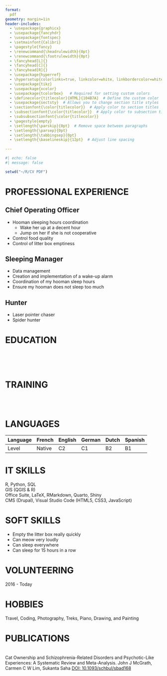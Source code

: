 ---
format:
  pdf
geometry: margin=1in
header-includes:
  - \usepackage{graphicx}
  - \usepackage{fancyhdr}
  - \usepackage{fontspec}
  - \setmainfont{Calibri}
  - \pagestyle{fancy}
  - \renewcommand{\headrulewidth}{0pt}
  - \renewcommand{\footrulewidth}{0pt}
  - \fancyhead[L]{}
  - \fancyhead[C]{}
  - \fancyhead[R]{}
  - \usepackage{hyperref}
  - \hypersetup{colorlinks=true, linkcolor=white, linkbordercolor=white}
  - \usepackage{tikz} 
  - \usepackage{xcolor}
  - \usepackage{tcolorbox}   # Required for setting custom colors
  - \definecolor{titlecolor}{HTML}{104B7A}  # Define the custom color
  - \usepackage{sectsty}  # Allows you to change section title styles
  - \sectionfont{\color{titlecolor}}  # Apply color to section titles
  - \subsectionfont{\color{titlecolor}}  # Apply color to subsection titles
  - \subsubsectionfont{\color{titlecolor}}
  - \pagestyle{empty}
  - \setlength{\parskip}{0pt}  # Remove space between paragraphs
  - \setlength{\parsep}{0pt}
  - \setlength{\tabbingsep}{0pt}
  - \setlength{\baselineskip}{12pt}  # Adjust line spacing
  
---


```{r}
#| echo: false
#| message: false

setwd("~/R/CV PDF")
```

```{=tex}
\noindent
\begin{tcolorbox}[colback=titlecolor!100,colframe=white,arc=10pt,boxrule=0pt,
    width=\dimexpr\textwidth+1.5cm\relax,  % Increase the width beyond text margins
    enlarge left by=-1cm,               % Shift box left by 0.75cm
    enlarge right by=-1cm,              % Shift box right by 0.75cm
    ]

    \begin{minipage}[c][4cm][c]{0.20\textwidth}  % Adjusted image minipage width
        \centering
        \begin{tikzpicture}
            \draw[white, line width=3pt] (0,0) circle(1.75cm);
            \clip (0,0) circle(1.75cm);  % Clip to a circle with a radius of 1.75cm
            \node[anchor=center] at (0,0) {\includegraphics[width=3.5cm,height=3.5cm, keepaspectratio]{zena.jpg}};
        \end{tikzpicture}
    \end{minipage}%
    \hfill
    \begin{minipage}[c][5.25cm][c]{0.75\textwidth}  % Adjusted text minipage width
        \textcolor{white}{
            \textbf{\LARGE Coding Zena} \\
            \noindent\makebox[\linewidth]{\rule{\textwidth}{0.4pt}} \\  % Add white underline
            \begin{tabbing}
            \hspace{3cm} \= \hspace{5cm} \= \kill
            \textbf{Gender:} Female \> 
            \textbf{Date of birth:} 01/05/2015 \> \textbf{Nationality:} Belgian \\
            \textbf{Residence:} Belgium \\
            \textbf{Phone:} (+32)0123456789 \\
            \textbf{Email:} \href{mailto:codingzena@gmail.com}{\textcolor{white}{\underline{codingzena@gmail.com}}} \\
            \textbf{ORCID:} \href{https://orcid.org/0000-0000-0000-0000}{\textcolor{white}{\underline{0000-0000-0000-0000}}} \\
            \textbf{LinkedIn:} \href{https://www.linkedin.com/in/sarah-houben-6238abba/}{\textcolor{white}{\underline{sarah-houben-6238abba}}}
            \end{tabbing}
        }
    \end{minipage}

\end{tcolorbox}

```
# PROFESSIONAL EXPERIENCE

## Chief Operating Officer

\textcolor{gray}{\textit{1\textsuperscript{st} January 2023 – 15 September 2024} \hspace{7.5cm}Home (Belgium)}

-   Hooman sleeping hours coordination
    -   Wake her up at a decent hour
    -   Jump on her if she is not cooperative
-   Control food quality
-   Control of litter box emptiness

## Sleeping Manager

\textcolor{gray}{\textit{2\textsuperscript{th} August 2021 – 31\textsuperscript{st} December 2022} \hspace{7.5cm}Home (Belgium)}

-   Data management
-   Creation and implementation of a wake-up alarm
-   Coordination of my hooman sleep hours
-   Ensure my hooman does not sleep too much

## Hunter

\textcolor{gray}{\textit{10\textsuperscript{th} October 2013 – 31\textsuperscript{st} July 2021} \hspace{8cm}Home (Belgium)}

-   Laser pointer chaser
-   Spider hunter

# EDUCATION

\textcolor{gray}{2013 - 2020} \hspace{0.4cm} \textbf{PhD in Sleeping sciences}  \hspace{8.8cm}\textcolor{gray}{Home}\
\textcolor{gray}{2011 - 2013} \hspace{0.4cm} \textbf{Master in Sleeping Sciences}  \hspace{8.3cm}\textcolor{gray}{Home}\
\textcolor{gray}{2007 - 2011} \hspace{0.4cm} \textbf{Bachelor in Sleeping Sciences}  \hspace{8cm}\textcolor{gray}{Home}\

# TRAINING

\textcolor{gray}{2021 - Today} \hspace{0.4cm} \textbf{Data Science and Data Management}  \hspace{6.5cm}\textcolor{gray}{DataCamp}\
\textcolor{gray}{2023} \hspace{1.6cm} \textbf{Responsive Web Design}  \hspace{7.8cm}\textcolor{gray}{freeCodeCamp}\

# LANGUAGES

| Language | French | English | German | Dutch | Spanish |
|----------|--------|---------|--------|-------|---------|
| Level    | Native | C2      | C1     | B2    | B1      |

# IT SKILLS

\textbf{Data Science and Data Management:} R, Python, SQL\
\textbf{Spatial Data Analysis:} GIS (QGIS & R)\
\textbf{Word Processing and Communication:} Office Suite, LaTeX, RMarkdown, Quarto, Shiny\
\textbf{Web Development:} CMS (Drupal), Visual Studio Code (HTML5, CSS3, JavaScript)

# SOFT SKILLS

-   Empty the litter box really quickly
-   Can meow very loudly
-   Can sleep everywhere
-   Can sleep for 15 hours in a row

# VOLUNTEERING

2016 - Today \hspace{0.4cm} \textbf{Volunteer in a cat shelter}

# HOBBIES

Travel, Coding, Photography, Treks, Piano, Drawing, and Painting

\newpage

# PUBLICATIONS

\textcolor{red}{Not my paper, but to stay consistent with the theme of this template and to finish with a humorous note.}

\textbf{2024}\
Cat Ownership and Schizophrenia-Related Disorders and Psychotic-Like Experiences: A Systematic Review and Meta-Analysis. John J McGrath, Carmen C W Lim, Sukanta Saha [DOI: 10.1093/schbul/sbad168](https://pubmed.ncbi.nlm.nih.gov/38041862/)

